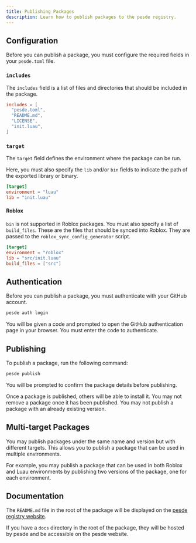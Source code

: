 ```yaml
---
title: Publishing Packages
description: Learn how to publish packages to the pesde registry.
---
```



## Configuration

Before you can publish a package, you must configure the required fields in your
`pesde.toml` file.

### `includes`

The `includes` field is a list of files and directories that should be included
in the package.

```toml
includes = [
  "pesde.toml",
  "README.md",
  "LICENSE",
  "init.luau",
]
```

### `target`

The `target` field defines the environment where the package can be run.

Here, you must also specify the `lib` and/or `bin` fields to indicate the path
of the exported library or binary.

```toml
[target]
environment = "luau"
lib = "init.luau"
```

#### Roblox

`bin` is not supported in Roblox packages. You must also specify a list of
`build_files`. These are the files that should be synced into Roblox. They are
passed to the `roblox_sync_config_generator` script.

```toml
[target]
environment = "roblox"
lib = "src/init.luau"
build_files = ["src"]
```

<LinkCard
	title="Roblox"
	description="Learn more about authoring packages for Roblox."
	href="/guides/roblox/#authoring-packages"
/>

## Authentication

Before you can publish a package, you must authenticate with your GitHub account.

```sh
pesde auth login
```

You will be given a code and prompted to open the GitHub authentication page in
your browser. You must enter the code to authenticate.

## Publishing

To publish a package, run the following command:

```sh
pesde publish
```

You will be prompted to confirm the package details before publishing.

Once a package is published, others will be able to install it. You may not
remove a package once it has been published. You may not publish a package with
an already existing version.

## Multi-target Packages

You may publish packages under the same name and version but with different
targets. This allows you to publish a package that can be used in multiple
environments.

For example, you may publish a package that can be used in both Roblox and
Luau environments by publishing two versions of the package, one for each
environment.

## Documentation

The `README.md` file in the root of the package will be displayed on the
[pesde registry website](https://pesde.daimond113.com/).

If you have a `docs` directory in the root of the package, they will be
hosted by pesde and be accessible on the pesde website.
